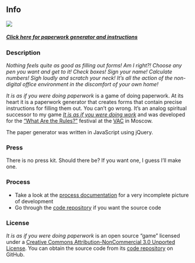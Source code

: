 ## Info

![](info/images/it-is-as-if-you-were-doing-paperwork-banner.png)

##### [Click here for paperwork generator and instructions](https://www.pippinbarr.com/it-is-as-if-you-were-doing-paperwork)

### Description
*Nothing feels quite as good as filling out forms! Am I right?! Choose any pen you want and get to it! Check boxes! Sign your name! Calculate numbers! Sigh loudly and scratch your neck! It's all the action of the non-digital office environment in the discomfort of your own home!*

*It is as if you were doing paperwork* is a game of doing paperwork. At its heart it is a paperwork generator that creates forms that contain precise instructions for filling them out. You can't go wrong. It's an analog spiritual successor to my game [*It is as if you were doing work*](https://www.pippinbarr.com/itisasifyouweredoingwork/info) and was developed for the ["What Are the Rules?"](https://v-a-c.org/en/ges2/festival-of-play-and-games-what-are-the-rules) festival at the [VAC](https://v-a-c.org/) in Moscow.

The paper generator was written in JavaScript using jQuery.

### Press
There is no press kit. Should there be? If you want one, I guess I'll make one.

### Process
* Take a look at the [process documentation](../process) for a very incomplete picture of development
* Go through the [code repository](https://www.github.com/pippinbarr/it-is-as-if-you-were-doing-paperwork) if you want the source code

### License
*It is as if you were doing paperwork* is an open source "game" licensed under a [Creative Commons Attribution-NonCommercial 3.0 Unported License](http://creativecommons.org/licenses/by-nc/3.0/). You can obtain the source code from its [code repository](https://github.com/pippinbarr/chesses) on GitHub.
